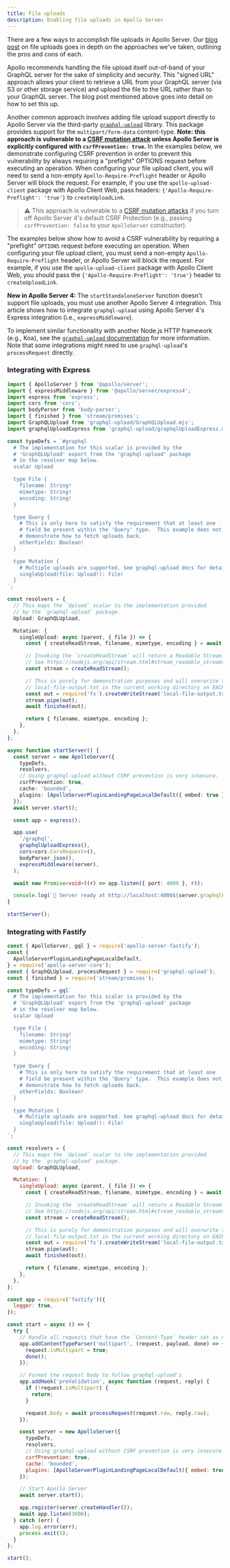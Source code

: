 ```yaml
---
title: File uploads
description: Enabling file uploads in Apollo Server
---
```


There are a few ways to accomplish file uploads in Apollo Server. Our [blog post](https://www.apollographql.com/blog/backend/file-uploads/file-upload-best-practices/) on file uploads goes in depth on the approaches we've taken, outlining the pros and cons of each.

Apollo recommends handling the file upload itself out-of-band of your GraphQL server for the sake of simplicity and security. This "signed URL" approach allows your client to retrieve a URL from your GraphQL server (via S3 or other storage service) and upload the file to the URL rather than to your GraphQL server. The blog post mentioned above goes into detail on how to set this up.

Another common approach involves adding file upload support directly to Apollo Server via the third-party [`graphql-upload`](https://npm.im/graphql-upload) library. This package provides support for the `multipart/form-data` content-type. **Note: this approach is vulnerable to a [CSRF mutation attack](https://github.com/apollographql/apollo-server/security/advisories/GHSA-2p3c-p3qw-69r4) unless Apollo Server is explicitly configured with `csrfPrevention: true`.** In the examples below, we demonstrate configuring CSRF prevention in order to prevent this vulnerability by always requiring a "preflight" OPTIONS request before executing an operation. When configuring your file upload client, you will need to send a non-empty `Apollo-Require-Preflight` header or Apollo Server will block the request. For example, if you use the `apollo-upload-client` package with Apollo Client Web, pass headers: `{'Apollo-Require-Preflight': 'true'}` to `createUploadLink`.

> ⚠️ This approach is vulnerable to a [CSRF mutation attacks](https://github.com/apollographql/apollo-server/security/advisories/GHSA-2p3c-p3qw-69r4) if you turn off Apollo Server 4's default CSRF Protection (e.g., passing `csrfPrevention: false` to your `ApolloServer` constructor).

The examples below show how to avoid a CSRF vulnerability by requiring a "preflight" `OPTIONS` request before executing an operation. When configuring your file upload client, you must send a non-empty `Apollo-Require-Preflight` header, or Apollo Server will block the request. For example, if you use the `apollo-upload-client` package with Apollo Client Web, you should pass the `{'Apollo-Require-Preflight': 'true'}` header to `createUploadLink`.

<!-- TODO:AS4 confirm if this is true -->

**New in Apollo Server 4:** The `startStandaloneServer` function doesn't support file uploads, you must use another Apollo Server 4 integration. This article shows how to integrate `graphql-upload` using Apollo Server 4's Express integration (i.e., `expressMiddleware`).

To implement similar functionality with another Node.js HTTP framework (e.g., Koa), see the [`graphql-upload` documentation](https://github.com/jaydenseric/graphql-upload) for more information. Note that some integrations might need to use `graphql-upload`'s `processRequest` directly.

### Integrating with Express

<MultiCodeBlock>

```ts title="index.ts"
import { ApolloServer } from '@apollo/server';
import { expressMiddleware } from '@apollo/server/express4';
import express from 'express';
import cors from 'cors';
import bodyParser from 'body-parser';
import { finished } from 'stream/promises';
import GraphQLUpload from 'graphql-upload/GraphQLUpload.mjs';
import graphqlUploadExpress from 'graphql-upload/graphqlUploadExpress.mjs';

const typeDefs = `#graphql
  # The implementation for this scalar is provided by the
  # 'GraphQLUpload' export from the 'graphql-upload' package
  # in the resolver map below.
  scalar Upload

  type File {
    filename: String!
    mimetype: String!
    encoding: String!
  }

  type Query {
    # This is only here to satisfy the requirement that at least one
    # field be present within the 'Query' type.  This example does not
    # demonstrate how to fetch uploads back.
    otherFields: Boolean!
  }

  type Mutation {
    # Multiple uploads are supported. See graphql-upload docs for details.
    singleUpload(file: Upload!): File!
  }
`;

const resolvers = {
  // This maps the `Upload` scalar to the implementation provided
  // by the `graphql-upload` package.
  Upload: GraphQLUpload,

  Mutation: {
    singleUpload: async (parent, { file }) => {
      const { createReadStream, filename, mimetype, encoding } = await file;

      // Invoking the `createReadStream` will return a Readable Stream.
      // See https://nodejs.org/api/stream.html#stream_readable_streams
      const stream = createReadStream();

      // This is purely for demonstration purposes and will overwrite the
      // local-file-output.txt in the current working directory on EACH upload.
      const out = require('fs').createWriteStream('local-file-output.txt');
      stream.pipe(out);
      await finished(out);

      return { filename, mimetype, encoding };
    },
  },
};

async function startServer() {
  const server = new ApolloServer({
    typeDefs,
    resolvers,
    // Using graphql-upload without CSRF prevention is very insecure.
    csrfPrevention: true,
    cache: 'bounded',
    plugins: [ApolloServerPluginLandingPageLocalDefault({ embed: true })],
  });
  await server.start();

  const app = express();

  app.use(
    '/graphql',
    graphqlUploadExpress(),
    cors<cors.CorsRequest>(),
    bodyParser.json(),
    expressMiddleware(server),
  );

  await new Promise<void>((r) => app.listen({ port: 4000 }, r));

  console.log(`🚀 Server ready at http://localhost:4000${server.graphqlPath}`);
}

startServer();
```

</MultiCodeBlock>

### Integrating with Fastify

```js
const { ApolloServer, gql } = require('apollo-server-fastify');
const {
  ApolloServerPluginLandingPageLocalDefault,
} = require('apollo-server-core');
const { GraphQLUpload, processRequest } = require('graphql-upload');
const { finished } = require('stream/promises');

const typeDefs = gql`
  # The implementation for this scalar is provided by the
  # 'GraphQLUpload' export from the 'graphql-upload' package
  # in the resolver map below.
  scalar Upload

  type File {
    filename: String!
    mimetype: String!
    encoding: String!
  }

  type Query {
    # This is only here to satisfy the requirement that at least one
    # field be present within the 'Query' type.  This example does not
    # demonstrate how to fetch uploads back.
    otherFields: Boolean!
  }

  type Mutation {
    # Multiple uploads are supported. See graphql-upload docs for details.
    singleUpload(file: Upload!): File!
  }
`;

const resolvers = {
  // This maps the `Upload` scalar to the implementation provided
  // by the `graphql-upload` package.
  Upload: GraphQLUpload,

  Mutation: {
    singleUpload: async (parent, { file }) => {
      const { createReadStream, filename, mimetype, encoding } = await file;

      // Invoking the `createReadStream` will return a Readable Stream.
      // See https://nodejs.org/api/stream.html#stream_readable_streams
      const stream = createReadStream();

      // This is purely for demonstration purposes and will overwrite the
      // local-file-output.txt in the current working directory on EACH upload.
      const out = require('fs').createWriteStream('local-file-output.txt');
      stream.pipe(out);
      await finished(out);

      return { filename, mimetype, encoding };
    },
  },
};

const app = require('fastify')({
  logger: true,
});

const start = async () => {
  try {
    // Handle all requests that have the `Content-Type` header set as multipart
    app.addContentTypeParser('multipart', (request, payload, done) => {
      request.isMultipart = true;
      done();
    });

    // Format the request body to follow graphql-upload's
    app.addHook('preValidation', async function (request, reply) {
      if (!request.isMultipart) {
        return;
      }

      request.body = await processRequest(request.raw, reply.raw);
    });

    const server = new ApolloServer({
      typeDefs,
      resolvers,
      // Using graphql-upload without CSRF prevention is very insecure.
      csrfPrevention: true,
      cache: 'bounded',
      plugins: [ApolloServerPluginLandingPageLocalDefault({ embed: true })],
    });

    // Start Apollo Server
    await server.start();

    app.register(server.createHandler());
    await app.listen(3000);
  } catch (err) {
    app.log.error(err);
    process.exit(1);
  }
};

start();
```
